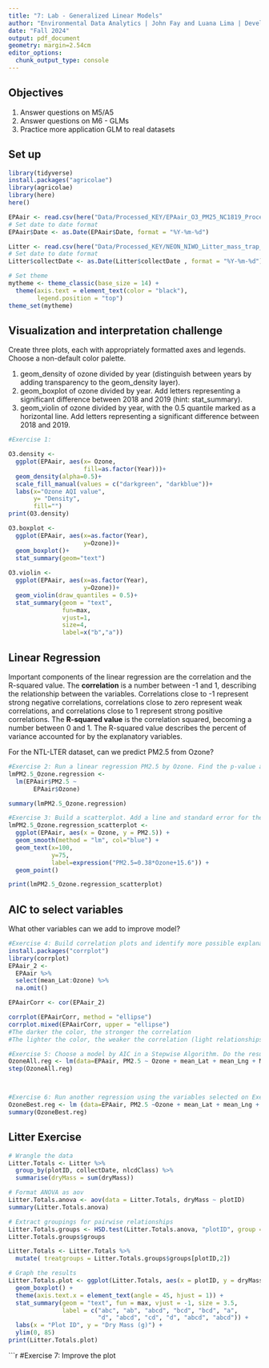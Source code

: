 ```yaml
---
title: "7: Lab - Generalized Linear Models"
author: "Environmental Data Analytics | John Fay and Luana Lima | Developed by Kateri Salk"
date: "Fall 2024"
output: pdf_document
geometry: margin=2.54cm
editor_options: 
  chunk_output_type: console
---
```


## Objectives
1. Answer questions on M5/A5
2. Answer questions on M6 - GLMs
3. Practice more application GLM to real datasets


## Set up
```r
library(tidyverse)
install.packages("agricolae")
library(agricolae)   
library(here)
here()

EPAair <- read.csv(here("Data/Processed_KEY/EPAair_O3_PM25_NC1819_Processed.csv"), stringsAsFactors = TRUE)
# Set date to date format
EPAair$Date <- as.Date(EPAair$Date, format = "%Y-%m-%d")

Litter <- read.csv(here("Data/Processed_KEY/NEON_NIWO_Litter_mass_trap_Processed.csv"), stringsAsFactors = TRUE)
# Set date to date format
Litter$collectDate <- as.Date(Litter$collectDate , format = "%Y-%m-%d")

# Set theme
mytheme <- theme_classic(base_size = 14) +
  theme(axis.text = element_text(color = "black"), 
        legend.position = "top")
theme_set(mytheme)
```



## Visualization and interpretation challenge

Create three plots, each with appropriately formatted axes and legends. Choose a non-default color palette.

1. geom_density of ozone divided by year (distinguish between years by adding transparency to the geom_density layer).
2. geom_boxplot of ozone divided by year. Add letters representing a significant difference between 2018 and 2019 (hint: stat_summary). 
3. geom_violin of ozone divided by year, with the 0.5 quantile marked as a horizontal line. Add letters representing a significant difference between 2018 and 2019. 

```r
#Exercise 1:

O3.density <-
  ggplot(EPAair, aes(x= Ozone,
                     fill=as.factor(Year)))+
  geom_density(alpha=0.5)+
  scale_fill_manual(values = c("darkgreen", "darkblue"))+
  labs(x="Ozone AQI value",
       y= "Density",
       fill="")
print(O3.density)

O3.boxplot <-
  ggplot(EPAair, aes(x=as.factor(Year),
                     y=Ozone))+
  geom_boxplot()+
  stat_summary(geom="text")
  
O3.violin <-
  ggplot(EPAair, aes(x=as.factor(Year),
                     y=Ozone))+
  geom_violin(draw_quantiles = 0.5)+
  stat_summary(geom = "text",
               fun=max,
               vjust=1,
               size=4,
               label=x("b","a"))

```

## Linear Regression

Important components of the linear regression are the correlation and the R-squared value. The **correlation** is a number between -1 and 1, describing the relationship between the variables. Correlations close to -1 represent strong negative correlations, correlations close to zero represent weak correlations, and correlations close to 1 represent strong positive correlations. The **R-squared value** is the correlation squared, becoming a number between 0 and 1. The R-squared value describes the percent of variance accounted for by the explanatory variables. 

For the NTL-LTER dataset, can we predict PM2.5 from Ozone?

```r

#Exercise 2: Run a linear regression PM2.5 by Ozone. Find the p-value and R-squared value. 
lmPM2.5_Ozone.regression <- 
  lm(EPAair$PM2.5 ~ 
       EPAair$Ozone)

summary(lmPM2.5_Ozone.regression)

#Exercise 3: Build a scatterplot. Add a line and standard error for the linear regression. Add the regression equation to the plot
lmPM2.5_Ozone.regression_scatterplot <- 
  ggplot(EPAair, aes(x = Ozone, y = PM2.5)) +
  geom_smooth(method = "lm", col="blue") +
  geom_text(x=100,
            y=75,
            label=expression("PM2.5=0.38*Ozone+15.6")) +
  geom_point() 

print(lmPM2.5_Ozone.regression_scatterplot) 

```


## AIC to select variables

What other variables can we add to improve model?

```r

#Exercise 4: Build correlation plots and identify more possible explanatory variables to add to the regression.
install.packages("corrplot")
library(corrplot)
EPAair_2 <- 
  EPAair %>%
  select(mean_Lat:Ozone) %>%
  na.omit()

EPAairCorr <- cor(EPAair_2)

corrplot(EPAairCorr, method = "ellipse")
corrplot.mixed(EPAairCorr, upper = "ellipse") 
#The darker the color, the stronger the correlation
#The lighter the color, the weaker the correlation (light relationships)

#Exercise 5: Choose a model by AIC in a Stepwise Algorithm. Do the results from AIC match the variables you selected on Exercise 4?
OzoneAll.reg <- lm(data=EPAair, PM2.5 ~ Ozone + mean_Lat + mean_Lng + Month +Year)
step(OzoneAll.reg)



#Exercise 6: Run another regression using the variables selected on Exercise 6. Compare r-squared value with the one from Exercise 2. 
OzoneBest.reg <- lm (data=EPAair, PM2.5 ~Ozone + mean_Lat + mean_Lng + Month)
summary(OzoneBest.reg)

```



## Litter Exercise

```r
# Wrangle the data
Litter.Totals <- Litter %>%
  group_by(plotID, collectDate, nlcdClass) %>%
  summarise(dryMass = sum(dryMass))

# Format ANOVA as aov
Litter.Totals.anova <- aov(data = Litter.Totals, dryMass ~ plotID)
summary(Litter.Totals.anova)

# Extract groupings for pairwise relationships
Litter.Totals.groups <- HSD.test(Litter.Totals.anova, "plotID", group = TRUE)
Litter.Totals.groups$groups

Litter.Totals <- Litter.Totals %>%
  mutate( treatgroups = Litter.Totals.groups$groups[plotID,2])

# Graph the results
Litter.Totals.plot <- ggplot(Litter.Totals, aes(x = plotID, y = dryMass)) +
  geom_boxplot() +
  theme(axis.text.x = element_text(angle = 45, hjust = 1)) +
  stat_summary(geom = "text", fun = max, vjust = -1, size = 3.5,
               label = c("abc", "ab", "abcd", "bcd", "bcd", "a", 
                         "d", "abcd", "cd", "d", "abcd", "abcd")) +
  labs(x = "Plot ID", y = "Dry Mass (g)") +
  ylim(0, 85)
print(Litter.Totals.plot)

```

```r
#Exercise 7: Improve the plot

